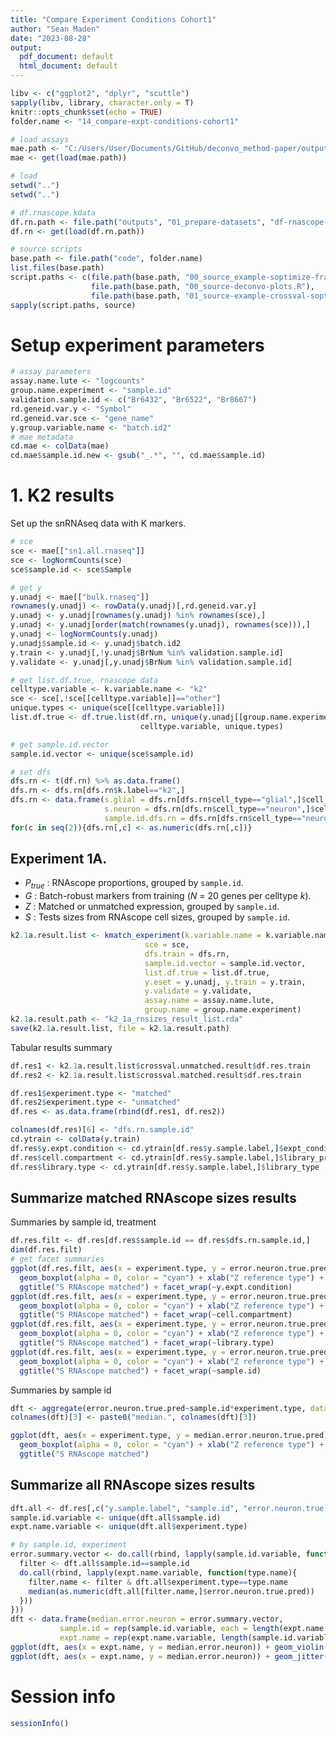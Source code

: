 ```yaml
---
title: "Compare Experiment Conditions Cohort1"
author: "Sean Maden"
date: "2023-08-28"
output:
  pdf_document: default
  html_document: default
---
```


```r
libv <- c("ggplot2", "dplyr", "scuttle")
sapply(libv, library, character.only = T)
knitr::opts_chunk$set(echo = TRUE)
folder.name <- "14_compare-expt-conditions-cohort1"

# load assays
mae.path <- "C:/Users/User/Documents/GitHub/deconvo_method-paper/outputs/01_prepare-datasets/mae_y-rpkm_z-validate_cohort1.rda"
mae <- get(load(mae.path))
```



```r
# load
setwd("..")
setwd("..")

# df.rnascope.kdata
df.rn.path <- file.path("outputs", "01_prepare-datasets", "df-rnascope-info_cohort1.rda")
df.rn <- get(load(df.rn.path))

# source scripts
base.path <- file.path("code", folder.name)
list.files(base.path)
script.paths <- c(file.path(base.path, "00_source_example-soptimize-framework-lute.R"),
                  file.path(base.path, "00_source-deconvo-plots.R"),
                  file.path(base.path, "01_source-example-crossval-sopt.R"))
sapply(script.paths, source)
```

# Setup experiment parameters

```r
# assay parameters
assay.name.lute <- "logcounts"
group.name.experiment <- "sample.id"
validation.sample.id <- c("Br6432", "Br6522", "Br8667")
rd.geneid.var.y <- "Symbol"
rd.geneid.var.sce <- "gene_name"
y.group.variable.name <- "batch.id2"
# mae metadata
cd.mae <- colData(mae)
cd.mae$sample.id.new <- gsub("_.*", "", cd.mae$sample.id)
```

# 1. K2 results

Set up the snRNAseq data with K markers.

```r
# sce
sce <- mae[["sn1.all.rnaseq"]]
sce <- logNormCounts(sce)
sce$sample.id <- sce$Sample

# get y
y.unadj <- mae[["bulk.rnaseq"]]
rownames(y.unadj) <- rowData(y.unadj)[,rd.geneid.var.y]
y.unadj <- y.unadj[rownames(y.unadj) %in% rownames(sce),]
y.unadj <- y.unadj[order(match(rownames(y.unadj), rownames(sce))),]
y.unadj <- logNormCounts(y.unadj)
y.unadj$sample.id <- y.unadj$batch.id2
y.train <- y.unadj[,!y.unadj$BrNum %in% validation.sample.id]
y.validate <- y.unadj[,y.unadj$BrNum %in% validation.sample.id]

# get list.df.true, rnascope data
celltype.variable <- k.variable.name <- "k2"
sce <- sce[,!sce[[celltype.variable]]=="other"]
unique.types <- unique(sce[[celltype.variable]])
list.df.true <- df.true.list(df.rn, unique(y.unadj[[group.name.experiment]]), 
                             celltype.variable, unique.types)

# get sample.id.vector
sample.id.vector <- unique(sce$sample.id)

# set dfs
dfs.rn <- t(df.rn) %>% as.data.frame()
dfs.rn <- dfs.rn[dfs.rn$k.label=="k2",]
dfs.rn <- data.frame(s.glial = dfs.rn[dfs.rn$cell_type=="glial",]$cell_size,
                     s.neuron = dfs.rn[dfs.rn$cell_type=="neuron",]$cell_size,
                     sample.id.dfs.rn = dfs.rn[dfs.rn$cell_type=="neuron",]$sample_id)
for(c in seq(2)){dfs.rn[,c] <- as.numeric(dfs.rn[,c])}
```

## Experiment 1A.

* $P_{true}$ : RNAscope proportions, grouped by `sample.id`.
* $G$ : Batch-robust markers from training ($N$ = 20 genes per celltype $k$).
* $Z$ : Matched or unmatched expression, grouped by `sample.id`.
* $S$ : Tests sizes from RNAscope cell sizes, grouped by `sample.id`.

```r
k2.1a.result.list <- kmatch_experiment(k.variable.name = k.variable.name,
                              sce = sce, 
                              dfs.train = dfs.rn,
                              sample.id.vector = sample.id.vector, 
                              list.df.true = list.df.true,
                              y.eset = y.unadj, y.train = y.train, 
                              y.validate = y.validate, 
                              assay.name = assay.name.lute, 
                              group.name = group.name.experiment)
k2.1a.result.path <- "k2_1a_rnsizes_result_list.rda"
save(k2.1a.result.list, file = k2.1a.result.path)
```

Tabular results summary

```r
df.res1 <- k2.1a.result.list$crossval.unmatched.result$df.res.train
df.res2 <- k2.1a.result.list$crossval.matched.result$df.res.train

df.res1$experiment.type <- "matched"
df.res2$experiment.type <- "unmatched"
df.res <- as.data.frame(rbind(df.res1, df.res2))

colnames(df.res)[6] <- "dfs.rn.sample.id"
cd.ytrain <- colData(y.train)
df.res$y.expt.condition <- cd.ytrain[df.res$y.sample.label,]$expt_condition
df.res$cell.compartment <- cd.ytrain[df.res$y.sample.label,]$library_prep
df.res$library.type <- cd.ytrain[df.res$y.sample.label,]$library_type
```

## Summarize matched RNAscope sizes results

Summaries by sample id, treatment

```r
df.res.filt <- df.res[df.res$sample.id == df.res$dfs.rn.sample.id,]
dim(df.res.filt)
# get facet summaries
ggplot(df.res.filt, aes(x = experiment.type, y = error.neuron.true.pred)) + geom_jitter(alpha = 0.5) + 
  geom_boxplot(alpha = 0, color = "cyan") + xlab("Z reference type") +
  ggtitle("S RNAscope matched") + facet_wrap(~y.expt.condition)
ggplot(df.res.filt, aes(x = experiment.type, y = error.neuron.true.pred)) + geom_jitter(alpha = 0.5) + 
  geom_boxplot(alpha = 0, color = "cyan") + xlab("Z reference type") +
  ggtitle("S RNAscope matched") + facet_wrap(~cell.compartment)
ggplot(df.res.filt, aes(x = experiment.type, y = error.neuron.true.pred)) + geom_jitter(alpha = 0.5) + 
  geom_boxplot(alpha = 0, color = "cyan") + xlab("Z reference type") +
  ggtitle("S RNAscope matched") + facet_wrap(~library.type)
ggplot(df.res.filt, aes(x = experiment.type, y = error.neuron.true.pred)) + geom_jitter(alpha = 0.5) + 
  geom_boxplot(alpha = 0, color = "cyan") + xlab("Z reference type") +
  ggtitle("S RNAscope matched") + facet_wrap(~sample.id)
```

Summaries by sample id

```r
dft <- aggregate(error.neuron.true.pred~sample.id*experiment.type, data = df.res.filt, FUN = "median")
colnames(dft)[3] <- paste0("median.", colnames(dft)[3])

ggplot(dft, aes(x = experiment.type, y = median.error.neuron.true.pred)) + geom_jitter(alpha = 0.5) + 
  geom_boxplot(alpha = 0, color = "cyan") + xlab("Z reference type") +
  ggtitle("S RNAscope matched")
```

## Summarize all RNAscope sizes results

```r
dft.all <- df.res[,c("y.sample.label", "sample.id", "error.neuron.true.pred", "experiment.type")]
sample.id.variable <- unique(dft.all$sample.id)
expt.name.variable <- unique(dft.all$experiment.type)

# by sample.id, experiment
error.summary.vector <- do.call(rbind, lapply(sample.id.variable, function(sample.id){
  filter <- dft.all$sample.id==sample.id
  do.call(rbind, lapply(expt.name.variable, function(type.name){
    filter.name <- filter & dft.all$experiment.type==type.name
    median(as.numeric(dft.all[filter.name,]$error.neuron.true.pred))
  }))
}))
dft <- data.frame(median.error.neuron = error.summary.vector,
           sample.id = rep(sample.id.variable, each = length(expt.name.variable)),
           expt.name = rep(expt.name.variable, length(sample.id.variable)))
ggplot(dft, aes(x = expt.name, y = median.error.neuron)) + geom_violin(draw_quantiles = 0.5)
ggplot(dft, aes(x = expt.name, y = median.error.neuron)) + geom_jitter(alpha = 0.5) + geom_boxplot(alpha = 0, color = "cyan")
```

# Session info

```r
sessionInfo()
```
